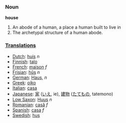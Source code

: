 ===Noun===

'''house'''

#An abode of a human, a place a human built to live in
#The archetypal structure of a human abode.

===[[Translation]]s===
*[[Dutch]]: [[huis]] ''n''
*[[Finnish]]: [[talo]]
*[[French]]: [[maison]] ''f''
*[[Frisian]]: [[hûs]] ''n''
*[[German]]: [[Haus]], ''n''
*[[Greek]]: [[oiko]]
*[[Italian]]: [[casa]]
*[[Japanese]]: [[家]] ([[いえ]], ie), [[建物]] ([[たてもの]], tatemono)
*[[Low Saxon]]: [[Huus]] ''n''
*[[Romanian]]: [[casă]] ''f''
*[[Spanish]]: [[casa]] ''f''
*[[Swedish]]: [[hus]]